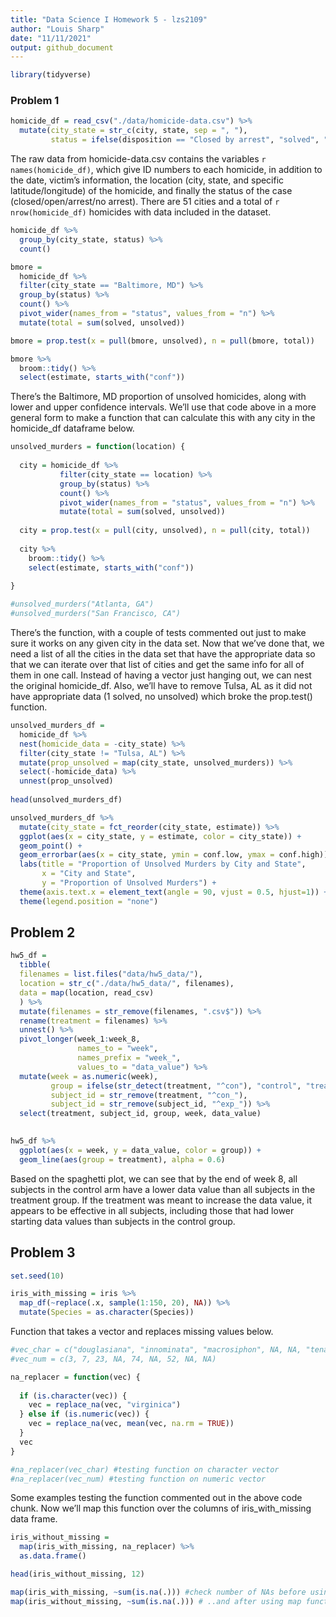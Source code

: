 ```yaml
---
title: "Data Science I Homework 5 - lzs2109"
author: "Louis Sharp"
date: "11/11/2021"
output: github_document
---
```


```r
library(tidyverse)
```


### Problem 1

```r
homicide_df = read_csv("./data/homicide-data.csv") %>% 
  mutate(city_state = str_c(city, state, sep = ", "),
         status = ifelse(disposition == "Closed by arrest", "solved", "unsolved"))
```

The raw data from homicide-data.csv contains the variables `r names(homicide_df)`, which give ID numbers to each homicide, in addition to the date, victim's information, the location (city, state, and specific latitude/longitude) of the homicide, and finally the status of the case (closed/open/arrest/no arrest). There are 51 cities and a total of `r nrow(homicide_df)` homicides with data included in the dataset.

```r
homicide_df %>% 
  group_by(city_state, status) %>% 
  count()

bmore = 
  homicide_df %>%
  filter(city_state == "Baltimore, MD") %>%
  group_by(status) %>% 
  count() %>% 
  pivot_wider(names_from = "status", values_from = "n") %>% 
  mutate(total = sum(solved, unsolved))

bmore = prop.test(x = pull(bmore, unsolved), n = pull(bmore, total))

bmore %>% 
  broom::tidy() %>% 
  select(estimate, starts_with("conf"))
```

There's the Baltimore, MD proportion of unsolved homicides, along with lower and upper confidence intervals. We'll use that code above in a more general form to make a function that can calculate this with any city in the homicide_df dataframe below.

```r
unsolved_murders = function(location) {
  
  city = homicide_df %>% 
           filter(city_state == location) %>%
           group_by(status) %>% 
           count() %>% 
           pivot_wider(names_from = "status", values_from = "n") %>% 
           mutate(total = sum(solved, unsolved))
  
  city = prop.test(x = pull(city, unsolved), n = pull(city, total))
  
  city %>% 
    broom::tidy() %>% 
    select(estimate, starts_with("conf"))
  
}

#unsolved_murders("Atlanta, GA")
#unsolved_murders("San Francisco, CA")
```

There's the function, with a couple of tests commented out just to make sure it works on any given city in the data set. Now that we've done that, we need a list of all the cities in the data set that have the appropriate data so that we can iterate over that list of cities and get the same info for all of them in one call. Instead of having a vector just hanging out, we can nest the original homicide_df. Also, we'll have to remove Tulsa, AL as it did not have appropriate data (1 solved, no unsolved) which broke the prop.test() function.

```r
unsolved_murders_df = 
  homicide_df %>% 
  nest(homicide_data = -city_state) %>% 
  filter(city_state != "Tulsa, AL") %>% 
  mutate(prop_unsolved = map(city_state, unsolved_murders)) %>% 
  select(-homicide_data) %>% 
  unnest(prop_unsolved)
  
head(unsolved_murders_df)

unsolved_murders_df %>% 
  mutate(city_state = fct_reorder(city_state, estimate)) %>% 
  ggplot(aes(x = city_state, y = estimate, color = city_state)) +
  geom_point() +
  geom_errorbar(aes(x = city_state, ymin = conf.low, ymax = conf.high)) +
  labs(title = "Proportion of Unsolved Murders by City and State",
       x = "City and State",
       y = "Proportion of Unsolved Murders") +
  theme(axis.text.x = element_text(angle = 90, vjust = 0.5, hjust=1)) +
  theme(legend.position = "none")
```


## Problem 2

```r
hw5_df = 
  tibble(
  filenames = list.files("data/hw5_data/"),
  location = str_c("./data/hw5_data/", filenames),
  data = map(location, read_csv)
  ) %>% 
  mutate(filenames = str_remove(filenames, ".csv$")) %>% 
  rename(treatment = filenames) %>% 
  unnest() %>% 
  pivot_longer(week_1:week_8, 
               names_to = "week", 
               names_prefix = "week_", 
               values_to = "data_value") %>% 
  mutate(week = as.numeric(week),
         group = ifelse(str_detect(treatment, "^con"), "control", "treatment"),
         subject_id = str_remove(treatment, "^con_"),
         subject_id = str_remove(subject_id, "^exp_")) %>% 
  select(treatment, subject_id, group, week, data_value)
  

hw5_df %>% 
  ggplot(aes(x = week, y = data_value, color = group)) +
  geom_line(aes(group = treatment), alpha = 0.6)
```

Based on the spaghetti plot, we can see that by the end of week 8, all subjects in the control arm have a lower data value than all subjects in the treatment group. If the treatment was meant to increase the data value, it appears to be effective in all subjects, including those that had lower starting data values than subjects in the control group.


## Problem 3

```r
set.seed(10)

iris_with_missing = iris %>% 
  map_df(~replace(.x, sample(1:150, 20), NA)) %>%
  mutate(Species = as.character(Species))
```

Function that takes a vector and replaces missing values below.

```r
#vec_char = c("douglasiana", "innominata", "macrosiphon", NA, NA, "tenax", NA)
#vec_num = c(3, 7, 23, NA, 74, NA, 52, NA, NA)

na_replacer = function(vec) {
  
  if (is.character(vec)) {
    vec = replace_na(vec, "virginica")
  } else if (is.numeric(vec)) {
    vec = replace_na(vec, mean(vec, na.rm = TRUE))
  }
  vec
}

#na_replacer(vec_char) #testing function on character vector
#na_replacer(vec_num) #testing function on numeric vector 
```

Some examples testing the function commented out in the above code chunk. Now we'll map this function over the columns of iris_with_missing data frame.

```r
iris_without_missing = 
  map(iris_with_missing, na_replacer) %>% 
  as.data.frame()

head(iris_without_missing, 12)

map(iris_with_missing, ~sum(is.na(.))) #check number of NAs before using map function
map(iris_without_missing, ~sum(is.na(.))) # ..and after using map function
```

